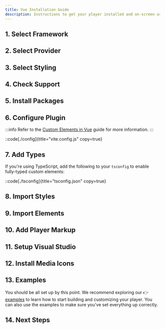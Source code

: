 ```yaml
---
title: Vue Installation Guide
description: Instructions to get your player installed and on-screen using Vue.
---
```




## 1. Select Framework

<FrameworkSelection />

## 2. Select Provider

<ProviderSelection />

## 3. Select Styling

<StylingSelection />

## 4. Check Support

<BrowserSupport />

## 5. Install Packages

<InstallPackages />

## 6. Configure Plugin

:::info
Refer to the [Custom Elements in Vue][vue-ce-guide] guide for more information.
:::

::code[./config]{title="vite.config.js" copy=true}

[vue-ce-guide]: https://vuejs.org/guide/extras/web-components.html#using-custom-elements-in-vue

## 7. Add Types

If you're using TypeScript, add the following to your `tsconfig` to enable fully-typed
custom elements:

::code[./tsconfig]{title="tsconfig.json" copy=true}

## 8. Import Styles

<ImportStyles />

## 9. Import Elements

<ImportElements />

## 10. Add Player Markup

<AddPlayerMarkup />

## 11. Setup Visual Studio

<VSCodeSetup />

## 12. Install Media Icons

<MediaIconsSetup />

## 13. Examples

You should be all set up by this point. We recommend exploring our 👉 [examples][examples] to
learn how to start building and customizing your player. You can also use the examples to make
sure you've set everything up correctly.

[examples]: https://github.com/vidstack/examples/tree/main/player/vue

## 14. Next Steps

<NextSteps />
